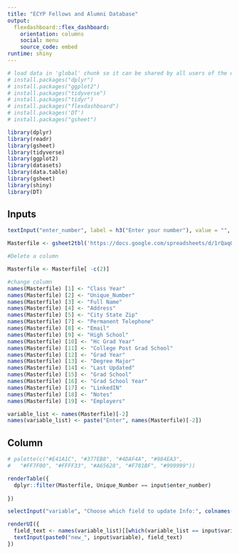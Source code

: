 ```yaml
---
title: "ECYP Fellows and Alumni Database"
output: 
  flexdashboard::flex_dashboard:
    orientation: columns
    social: menu
    source_code: embed
runtime: shiny
---
```


```r
# load data in 'global' chunk so it can be shared by all users of the dashboard
# install.packages("dplyr")
# install.packages("ggplot2")
# install.packages("tidyverse")
# install.packages("tidyr")
# install.packages("flexdashboard")
# install.packages('DT')
# install.packages("gsheet")

library(dplyr)
library(readr)
library(gsheet)
library(tidyverse)
library(ggplot2)
library(datasets)
library(data.table)
library(gsheet)
library(shiny)
library(DT)
```

Inputs {.sidebar}
-----------------------------------------------------------------------

```r
textInput("enter_number", label = h3("Enter your number"), value = "", placeholder = NULL)
```

```r
Masterfile <- gsheet2tbl('https://docs.google.com/spreadsheets/d/1rQaqQIYLZw1tZnJZQHMNhTf0-zDRH2zWzA6Eo0giP80/edit#gid=1665986408')

#Delete a column

Masterfile <- Masterfile[ -c(2)]

#change column
names(Masterfile) [1] <- "Class Year"
names(Masterfile) [2] <- "Unique_Number"
names(Masterfile) [3] <- "Full Name"
names(Masterfile) [4] <- "Address"
names(Masterfile) [5] <- "City State Zip"
names(Masterfile) [7] <- "Permanent Telephone"
names(Masterfile) [8] <- "Email"
names(Masterfile) [9] <- "High School"
names(Masterfile) [10] <- "Hc Grad Year"
names(Masterfile) [11] <- "College Post Grad School"
names(Masterfile) [12] <- "Grad Year"
names(Masterfile) [13] <- "Degree Major"
names(Masterfile) [14] <- "Last Updated"
names(Masterfile) [15] <- "Grad School"
names(Masterfile) [16] <- "Grad School Year"
names(Masterfile) [17] <- "LinkedIN"
names(Masterfile) [18] <- "Notes"
names(Masterfile) [19] <- "Employers"

variable_list <- names(Masterfile)[-2]
names(variable_list) <- paste("Enter", names(Masterfile)[-2])

```

## Column

```r
# palette(c("#E41A1C", "#377EB8", "#4DAF4A", "#984EA3",
#   "#FF7F00", "#FFFF33", "#A65628", "#F781BF", "#999999"))

renderTable({
  dplyr::filter(Masterfile, Unique_Number == input$enter_number)
  
})
```

```r
selectInput("variable", "Choose which field to update Info:", colnames(Masterfile)[-2])

renderUI({
  field_text <- names(variable_list)[[which(variable_list == input$variable)]]
  textInput(paste0("new_", input$variable), field_text)
})
```


```r
```
